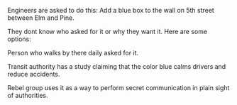 
Engineers are asked to do this:
Add a blue box to the wall on 5th street between Elm and Pine.
 

They dont know who asked for it or why they want it. Here are some options:

Person who walks by there daily asked for it.

Transit authority has a study claiming that the color blue calms drivers and reduce accidents.

Rebel group uses it as a way to perform secret communication in plain sight of authorities.
